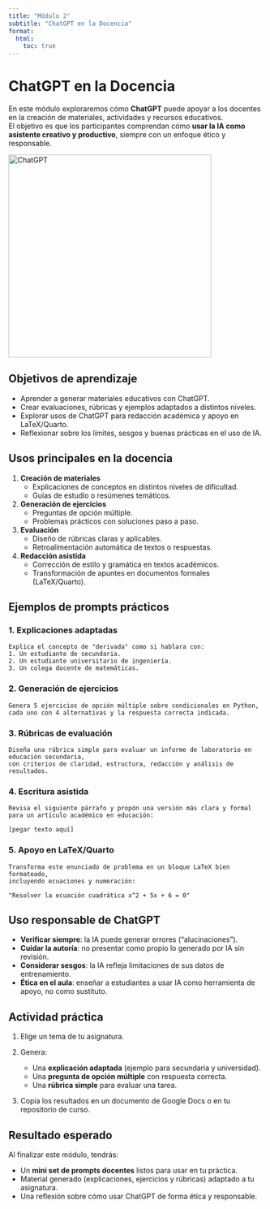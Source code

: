 ```yaml
---
title: "Módulo 2"
subtitle: "ChatGPT en la Docencia"
format:
  html:
    toc: true
---
```


# ChatGPT en la Docencia

En este módulo exploraremos cómo **ChatGPT** puede apoyar a los docentes en la creación de materiales, actividades y recursos educativos.  
El objetivo es que los participantes comprendan cómo **usar la IA como asistente creativo y productivo**, siempre con un enfoque ético y responsable.  

<img src="images/chatgpt_education.jpg" alt="ChatGPT" width="400"/>



## Objetivos de aprendizaje

- Aprender a generar materiales educativos con ChatGPT.  
- Crear evaluaciones, rúbricas y ejemplos adaptados a distintos niveles.  
- Explorar usos de ChatGPT para redacción académica y apoyo en LaTeX/Quarto.  
- Reflexionar sobre los límites, sesgos y buenas prácticas en el uso de IA.  



## Usos principales en la docencia

1. **Creación de materiales**  
   - Explicaciones de conceptos en distintos niveles de dificultad.  
   - Guías de estudio o resúmenes temáticos.  

2. **Generación de ejercicios**  
   - Preguntas de opción múltiple.  
   - Problemas prácticos con soluciones paso a paso.  

3. **Evaluación**  
   - Diseño de rúbricas claras y aplicables.  
   - Retroalimentación automática de textos o respuestas.  

4. **Redacción asistida**  
   - Corrección de estilo y gramática en textos académicos.  
   - Transformación de apuntes en documentos formales (LaTeX/Quarto).  



## Ejemplos de prompts prácticos

### 1. Explicaciones adaptadas
```text
Explica el concepto de "derivada" como si hablara con:
1. Un estudiante de secundaria.
2. Un estudiante universitario de ingeniería.
3. Un colega docente de matemáticas.
````

### 2. Generación de ejercicios

```text
Genera 5 ejercicios de opción múltiple sobre condicionales en Python,
cada uno con 4 alternativas y la respuesta correcta indicada.
```

### 3. Rúbricas de evaluación

```text
Diseña una rúbrica simple para evaluar un informe de laboratorio en educación secundaria,
con criterios de claridad, estructura, redacción y análisis de resultados.
```

### 4. Escritura asistida

```text
Revisa el siguiente párrafo y propón una versión más clara y formal
para un artículo académico en educación:

[pegar texto aquí]
```

### 5. Apoyo en LaTeX/Quarto

```text
Transforma este enunciado de problema en un bloque LaTeX bien formateado,
incluyendo ecuaciones y numeración:

"Resolver la ecuación cuadrática x^2 + 5x + 6 = 0"
```



## Uso responsable de ChatGPT

* **Verificar siempre**: la IA puede generar errores (“alucinaciones”).
* **Cuidar la autoría**: no presentar como propio lo generado por IA sin revisión.
* **Considerar sesgos**: la IA refleja limitaciones de sus datos de entrenamiento.
* **Ética en el aula**: enseñar a estudiantes a usar IA como herramienta de apoyo, no como sustituto.



## Actividad práctica

1. Elige un tema de tu asignatura.
2. Genera:

   * Una **explicación adaptada** (ejemplo para secundaria y universidad).
   * Una **pregunta de opción múltiple** con respuesta correcta.
   * Una **rúbrica simple** para evaluar una tarea.
3. Copia los resultados en un documento de Google Docs o en tu repositorio de curso.



## Resultado esperado

Al finalizar este módulo, tendrás:

* Un **mini set de prompts docentes** listos para usar en tu práctica.
* Material generado (explicaciones, ejercicios y rúbricas) adaptado a tu asignatura.
* Una reflexión sobre cómo usar ChatGPT de forma ética y responsable.

